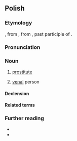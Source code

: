 {{also|prostytutką}}
==Polish==

===Etymology===
{{bor+|pl|en|prostitute}}, from {{der|pl|fr|prostituée}}, from {{der|pl|la|prōstitūtus}}, past participle of {{m|la|prōstituō}}.

===Pronunciation===
{{pl-p|a=Pl-prostytutka.ogg}}

===Noun===
{{pl-noun|f}}

# [[prostitute]]
#: {{syn|pl|Thesaurus:prostytutka}}
# {{lb|pl|colloquial|derogatory|figuratively}} [[venal]] person

====Declension====
{{pl-decl-noun-f}}

====Related terms====
{{col3|pl|title=noun|prostytucja}}

===Further reading===
* {{R:pl:WSJP}}
* {{R:pl:PWN}}

{{C|pl|Prostitution|Female people|Occupations}}